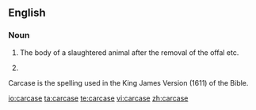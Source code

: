 ==English==

===Noun===
{{en-noun}}
# The body of a slaughtered animal after the removal of the offal etc.
# {{UK}} {{alternative spelling of|carcass}}

Carcase is the spelling used in the King James Version (1611) of the Bible.

[[io:carcase]]
[[ta:carcase]]
[[te:carcase]]
[[vi:carcase]]
[[zh:carcase]]